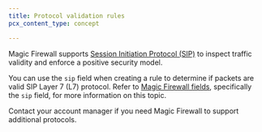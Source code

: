 ```yaml
---
title: Protocol validation rules
pcx_content_type: concept

---
```


Magic Firewall supports [Session Initiation Protocol (SIP)](https://datatracker.ietf.org/doc/html/rfc2543) to inspect traffic validity and enforce a positive security model.

You can use the `sip` field when creating a rule to determine if packets are valid SIP Layer 7 (L7) protocol. Refer to [Magic Firewall fields](/ruleset-engine/rules-language/fields/magic-firewall/), specifically the `sip` field, for more information on this topic.

Contact your account manager if you need Magic Firewall to support additional protocols.
